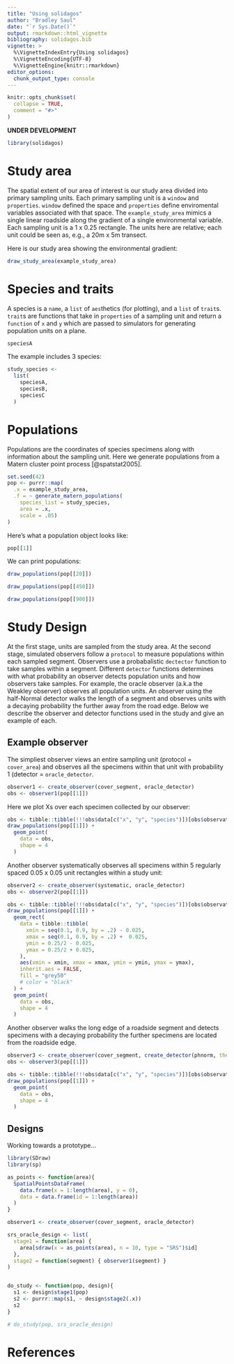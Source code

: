 ```yaml
---
title: "Using solidagos"
author: "Bradley Saul"
date: "`r Sys.Date()`"
output: rmarkdown::html_vignette
bibliography: solidagos.bib
vignette: >
  %\VignetteIndexEntry{Using solidagos}
  %\VignetteEncoding{UTF-8}
  %\VignetteEngine{knitr::rmarkdown}
editor_options: 
  chunk_output_type: console
---
```


```r
knitr::opts_chunk$set(
  collapse = TRUE,
  comment = "#>"
)
```

**UNDER DEVELOPMENT**

```r
library(solidagos)
```

# Study area

The spatial extent of our area of interest is our study area divided into primary sampling units. Each primary sampling unit is a `window` and `properties`. `window` defined the space and `properties` define enviromental variables associated with that space. The `example_study_area` mimics a single linear roadside along the gradient of a single environmental variable. Each sampling unit is a 1 x 0.25 rectangle. The units here are relative; each unit could be seen as, e.g., a 20m x 5m transect. 

Here is our study area showing the environmental gradient:

```r
draw_study_area(example_study_area)
```

# Species and traits

A species is a `name`, a `list` of `aes`thetics (for plotting), and a `list` of `trait`s. `trait`s are functions that take in `properties` of a sampling unit and return a `function` of `x` and `y` which are passed to simulators for generating population units on a plane.

```r
speciesA
```

The example includes 3 species:

```r
study_species <- 
  list(
    speciesA, 
    speciesB, 
    speciesC
  )
```

# Populations

Populations are the coordinates of species specimens along with information about the sampling unit. Here we generate populations from a Matern cluster point process [@spatstat2005].

```r
set.seed(42)
pop <- purrr::map(
  .x = example_study_area,
  .f = ~ generate_matern_populations(
    species_list = study_species, 
    area = .x,
    scale = .05)
)
```

Here's what a population object looks like:

```r
pop[[1]]
```


We can print populations:

```r
draw_populations(pop[[20]])
```

```r
draw_populations(pop[[450]])
```


```r
draw_populations(pop[[900]])
```

# Study Design

At the first stage, units are sampled from the study area. At the second stage, simulated observers  follow a `protocol` to measure populations within each sampled segment. Observers use a probabalistic `dectector` function to take samples within a segment. Different `detector` functions determines with what probability an observer detects population units and how observers take samples. For example, the oracle observer (a.k.a the Weakley observer) observes all population units. An observer using the half-Normal detector walks the length of a segment and observes units with a decaying probability the further away from the road edge. Below we describe the observer and detector functions used in the study and give an example of each.

## Example observer

The simpliest observer views an entire sampling unit (protocol = `cover_area`) and observes all the specimens within that unit with probability 1 (detector = `oracle_detector`.

```r
observer1 <- create_observer(cover_segment, oracle_detector)
obs <- observer1(pop[[1]])
```

Here we plot Xs over each specimen collected by our observer:

```r
obs <- tibble::tibble(!!!obs$data[c("x", "y", "species")])[obs$observations == 1, ]
draw_populations(pop[[1]]) +
  geom_point(
    data = obs,
    shape = 4
  )
```

Another observer systematically observes all specimens within 5 regularly spaced 0.05 x 0.05 unit rectangles within a study unit:

```r
observer2 <- create_observer(systematic, oracle_detector)
obs <- observer2(pop[[1]])
```


```r
obs <- tibble::tibble(!!!obs$data[c("x", "y", "species")])[obs$observations == 1, ]
draw_populations(pop[[1]]) +
  geom_rect(
    data = tibble::tibble(
      xmin = seq(0.1, 0.9, by = .2) - 0.025,
      xmax = seq(0.1, 0.9, by = .2) +  0.025,
      ymin = 0.25/2 - 0.025,
      ymax = 0.25/2 + 0.025,
    ),
    aes(xmin = xmin, xmax = xmax, ymin = ymin, ymax = ymax),
    inherit.aes = FALSE,
    fill = "grey50"
    # color = "black"
  ) +
  geom_point(
    data = obs,
    shape = 4
  )
```

Another observer walks the long edge of a roadside segment and detects specimens with a decaying probability the further specimens are located from the roadside edge.

```r
observer3 <- create_observer(cover_segment, create_detector(phnorm, theta = 0.1))
obs <- observer3(pop[[1]])
```


```r
obs <- tibble::tibble(!!!obs$data[c("x", "y", "species")])[obs$observations == 1, ]
draw_populations(pop[[1]]) +
  geom_point(
    data = obs,
    shape = 4
  )
```

## Designs

Working towards a prototype...

```r
library(SDraw)
library(sp)

as_points <- function(area){
  SpatialPointsDataFrame(
    data.frame(x = 1:length(area), y = 0), 
    data = data.frame(id = 1:length(area))
  )
}

observer1 <- create_observer(cover_segment, oracle_detector)

srs_oracle_design <- list(
  stage1 = function(area) { 
    area[sdraw(x = as_points(area), n = 10, type = "SRS")$id] 
  },
  stage2 = function(segment) { observer1(segment) }
)


do_study <- function(pop, design){
  s1 <- design$stage1(pop)
  s2 <- purrr::map(s1, ~ design$stage2(.x))
  s2
}

# do_study(pop, srs_oracle_design)

```



# References
